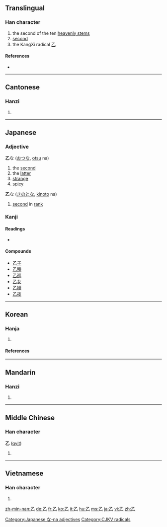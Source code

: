 ==Translingual==

{{stroke order|type=animate}}

===Han character===
{{Han char|rn=5|rad=乙|as=00|sn=1|four=1771<sub>0</sub>|canj=弓山 (NU)}}

# the second of the ten [[w:Heavenly Stems|heavenly stems]]
# [[second]]
# the KangXi radical [[Index:Chinese radical/乙|乙]]

====References====
* {{Han ref|kx=0083.150|dkj=00161|dj=0167.070|hdz=10047.040|uh=4E59|ud=20057|bh=A441|bd=42049}}

----

==Cantonese==

===Hanzi===
{{yue-hanzi|jyut=|y=yut6}}

# {{defn|Cantonese|sort=乙00}}

----

==Japanese==

===Adjective===
'''乙'''な ([[おつ]]な, [[otsu]] na)

# the [[second]]
# the [[latter]]
# [[strange]]
# [[spicy]]

'''乙'''な ([[きのと]]な, [[kinoto]] na)
# [[second]] in [[rank]]

===Kanji===
{{ja-kanji|grade=c|rs=乙00}}

====Readings====
* {{ja-readings|on=[[おつ]] (otsu)|kun=[[きのと]] (kinoto), [[おと]] (oto)}}

====Compounds====
* [[乙子]]
* [[乙種]]
* [[乙巡]]
* [[乙女]]
* [[乙姫]]
* [[乙夜]]

[[Category:Japanese な-na adjectives]]

----

==Korean==

===Hanja===
{{ko-hanja|hangeul=을|rv=eul|mr=ŭl|eumhun=새|ehrv=sae|ehmr=sae|ehy=}}

# {{defn|Korean|sort=乙00}}

====References====
{{Hanja ref|nav=10977}}

[[Category:CJKV radicals]]

----

==Mandarin==

===Hanzi===
{{cmn-hanzi|pin=[[niè]] ([[nie4]]), [[yǐ]] ([[yi3]])|wg=nieh<sup>4</sup>, i<sup>3</sup>}}

# {{defn|Mandarin|sort=乙00}}

----

==Middle Chinese==

===Han character===
'''乙''' ([[qyit]])

# {{defn|Middle Chinese|sort=乙00}}

----

==Vietnamese==

===Han character===
{{vi-hantu|[[ất]], [[át]], [[ắc]], [[ắt]], [[hắt]], [[ặc]], [[lớt]]|rs=乙00}}

# {{defn|Vietnamese|sort=乙00}}

[[zh-min-nan:乙]]
[[de:乙]]
[[fr:乙]]
[[ko:乙]]
[[it:乙]]
[[hu:乙]]
[[ms:乙]]
[[ja:乙]]
[[vi:乙]]
[[zh:乙]]